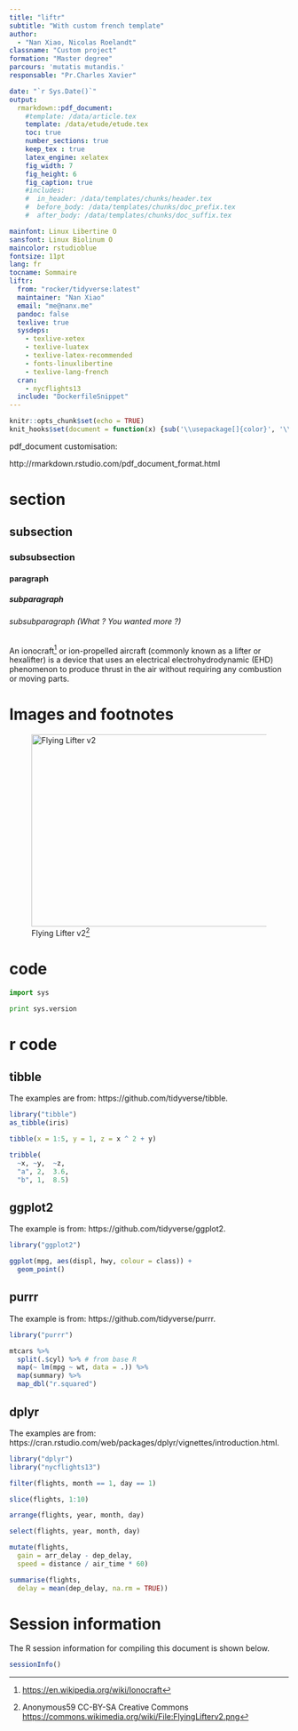 ```yaml
---
title: "liftr"
subtitle: "With custom french template"
author: 
  - "Nan Xiao, Nicolas Roelandt"
classname: "Custom project"
formation: "Master degree"
parcours: 'mutatis mutandis.'
responsable: "Pr.Charles Xavier"

date: "`r Sys.Date()`"
output:
  rmarkdown::pdf_document:
    #template: /data/article.tex
    template: /data/etude/etude.tex
    toc: true
    number_sections: true
    keep_tex : true
    latex_engine: xelatex
    fig_width: 7
    fig_height: 6
    fig_caption: true
    #includes:
    #  in_header: /data/templates/chunks/header.tex
    #  before_body: /data/templates/chunks/doc_prefix.tex
    #  after_body: /data/templates/chunks/doc_suffix.tex

mainfont: Linux Libertine O
sansfont: Linux Biolinum O
maincolor: rstudioblue
fontsize: 11pt
lang: fr
tocname: Sommaire
liftr:
  from: "rocker/tidyverse:latest"
  maintainer: "Nan Xiao"
  email: "me@nanx.me"
  pandoc: false
  texlive: true
  sysdeps:
    - texlive-xetex
    - texlive-luatex
    - texlive-latex-recommended
    - fonts-linuxlibertine
    - texlive-lang-french
  cran:
    - nycflights13
  include: "DockerfileSnippet"
---
```

```r
knitr::opts_chunk$set(echo = TRUE)
knit_hooks$set(document = function(x) {sub('\\usepackage[]{color}', '\\usepackage{xcolor}', x, fixed = TRUE)})

```
\clearpage

pdf_document customisation:

http://rmarkdown.rstudio.com/pdf_document_format.html


# section
## subsection
### subsubsection
#### paragraph
##### subparagraph
###### subsubparagraph (What ? You wanted more ?)

An ionocraft[^ionocraft] or ion-propelled aircraft (commonly known as a lifter or hexalifter) is a device that uses an electrical electrohydrodynamic (EHD) phenomenon to produce thrust in the air without requiring any combustion or moving parts.

[^ionocraft]:
    [https://en.wikipedia.org/wiki/Ionocraft](https://en.wikipedia.org/wiki/Ionocraft)






# Images and footnotes

![Flying\ Lifter\ v2\label{/FlyingLifterv2}[^source]](/images/FlyingLifterv2.png){ width=489px height=346px}

[^source]:
  Anonymous59 CC-BY-SA Creative Commons [https://commons.wikimedia.org/wiki/File:FlyingLifterv2.png](https://commons.wikimedia.org/wiki/File:FlyingLifterv2.png)



# code

```python
import sys

print sys.version
```

# r code



## tibble
The examples are from: https://github.com/tidyverse/tibble.

```r
library("tibble")
as_tibble(iris)

tibble(x = 1:5, y = 1, z = x ^ 2 + y)

tribble(
  ~x, ~y,  ~z,
  "a", 2,  3.6,
  "b", 1,  8.5)
```

## ggplot2

The example is from: https://github.com/tidyverse/ggplot2.



```r
library("ggplot2")

ggplot(mpg, aes(displ, hwy, colour = class)) + 
  geom_point()
```

## purrr

The example is from: https://github.com/tidyverse/purrr.

```r
library("purrr")

mtcars %>%
  split(.$cyl) %>% # from base R
  map(~ lm(mpg ~ wt, data = .)) %>%
  map(summary) %>%
  map_dbl("r.squared")
```

## dplyr

The examples are from: https://cran.rstudio.com/web/packages/dplyr/vignettes/introduction.html.

```r
library("dplyr")
library("nycflights13")

filter(flights, month == 1, day == 1)

slice(flights, 1:10)

arrange(flights, year, month, day)

select(flights, year, month, day)

mutate(flights,
  gain = arr_delay - dep_delay,
  speed = distance / air_time * 60)

summarise(flights,
  delay = mean(dep_delay, na.rm = TRUE))
```

# Session information

The R session information for compiling this document is shown below.

```r
sessionInfo()
```
